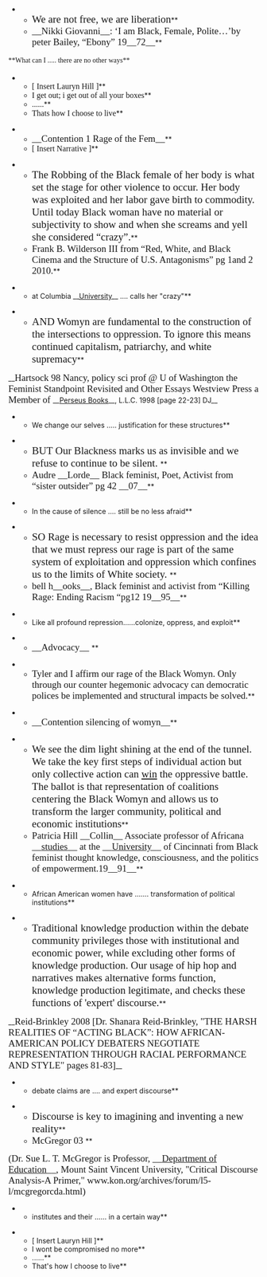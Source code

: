 **<span style="font-family: 'Times New Roman'; font-size: 21px; text-align: start; vertical-align: baseline;">We are not free, we are liberation</span>**
**<span style="font-family: 'Times New Roman'; font-size: 19px; text-align: start; vertical-align: baseline;">__Nikki Giovanni__: ‘I am Black, Female, Polite…’by peter Bailey, “Ebony” 19__72__</span>**


<span style="font-family: 'Times New Roman'; line-height: 24px; text-align: start;">**What can I ..... there are no other ways**</span>

**<span style="font-family: 'Times New Roman'; font-size: medium; text-align: start;">[ Insert Lauryn Hill ]</span>**
**<span style="font-family: 'Times New Roman'; font-size: medium; text-align: start;">I get out; i get out of all your boxes</span>**
**<span style="font-family: 'Times New Roman'; font-size: medium; text-align: start;">......</span>**
**<span style="font-family: 'Times New Roman'; font-size: medium; text-align: start;">Thats how I choose to live</span>**

**<span style="font-family: 'Times New Roman'; font-size: 19px; text-align: start; vertical-align: baseline;">__Contention 1 Rage of the Fem__</span>**
**<span style="font-family: 'Times New Roman'; font-size: medium; text-align: start;">[ Insert Narrative ]</span>**

**<span style="font-family: 'Times New Roman'; font-size: 21px; text-align: start; vertical-align: baseline;">The Robbing of the Black female of her body is what set the stage for other violence to occur. Her body was exploited and her labor gave birth to commodity. Until today Black woman have no material or subjectivity to show and when she screams and yell she considered “crazy”.</span>**
**<span style="font-family: 'Times New Roman'; font-size: 19px; text-align: start; vertical-align: baseline;">Frank B. Wilderson III from “Red, White, and Black Cinema and the Structure of U.S. Antagonisms” pg 1and 2 2010.</span>**

**at Columbia __[[#|University]]__ .... calls her "crazy"**


**<span style="font-family: 'Times New Roman'; font-size: 21px; text-align: start; vertical-align: baseline;">AND Womyn are fundamental to the construction of the intersections to oppression. To ignore this means continued capitalism, patriarchy, and white supremacy</span>**
__<span style="font-family: 'Times New Roman'; font-size: 19px; text-align: start; vertical-align: baseline;">Hartsock 98 Nancy, policy sci prof @ U of Washington the Feminist Standpoint Revisited and Other Essays Westview Press a Member of </span>__[[#|Perseus Books]]__, L.L.C. 1998 [page 22-23] DJ__

**We change our selves ..... justification for these structures**


**<span style="font-family: 'Times New Roman'; font-size: 21px; text-align: start; vertical-align: baseline;">BUT Our Blackness marks us as invisible and we refuse to continue to be silent. </span>**
**<span style="font-family: 'Times New Roman'; font-size: 19px; text-align: start; vertical-align: baseline;">Audre __Lorde__ Black feminist, Poet, Activist from “sister outsider” pg 42 __07__</span>**

**In the cause of silence .... still be no less afraid**


**<span style="font-family: 'Times New Roman'; font-size: 21px; text-align: start; vertical-align: baseline;">SO Rage is necessary to resist oppression and the idea that we must repress our rage is part of the same system of exploitation and oppression which confines us to the limits of White society. </span>**
**<span style="font-family: 'Times New Roman'; font-size: 19px; text-align: start; vertical-align: baseline;">bell h__ooks__, Black feminist and activist from “Killing Rage: Ending Racism “pg12 19__95__</span>**

**Like all profound repression......colonize, oppress, and exploit**


**<span style="font-family: 'Times New Roman'; font-size: 19px; text-align: start; vertical-align: baseline;">__Advocacy__ </span>**

**<span style="font-family: 'Times New Roman'; font-size: 19px; text-align: start; vertical-align: baseline;">Tyler and I affirm our rage of the Black Womyn. Only through our counter hegemonic advocacy can democratic polices be implemented and structural impacts be solved.</span>**


**<span style="font-family: 'Times New Roman'; font-size: 19px; text-align: start; vertical-align: baseline;">__Contention silencing of womyn__</span>**

**<span style="font-family: 'Times New Roman'; font-size: 21px; text-align: start; vertical-align: baseline;">We see the dim light shining at the end of the tunnel. We take the key first steps of individual action but only collective action can [[#|win]] the oppressive battle. The ballot is that representation of coalitions centering the Black Womyn and allows us to transform the larger community, political and economic institutions</span>**
**<span style="font-family: 'Times New Roman'; font-size: 19px; text-align: start; vertical-align: baseline;">Patricia Hill __Collin__ Associate professor of Africana __[[#|studies]]__ at the __[[#|University]]__ of Cincinnati from Black feminist thought knowledge, consciousness, and the politics of empowerment.19__91__</span>**

**African American women have ....... transformation of political institutions**


**<span style="font-family: 'Times New Roman'; font-size: 21px; text-align: start; vertical-align: baseline;">Traditional knowledge production within the debate community privileges those with institutional and economic power, while excluding other forms of knowledge production. Our usage of hip hop and narratives makes alternative forms function, knowledge production legitimate, and checks these functions of 'expert' discourse.</span>**
__<span style="font-family: 'Times New Roman'; font-size: 19px; text-align: start; vertical-align: baseline;">Reid-Brinkley 2008 [Dr. Shanara Reid-Brinkley, "THE HARSH REALITIES OF “ACTING BLACK”: HOW AFRICAN-AMERICAN POLICY DEBATERS NEGOTIATE REPRESENTATION THROUGH RACIAL PERFORMANCE AND STYLE" pages 81-83]</span>__

**debate claims are .... and expert discourse**


**<span style="font-family: 'Times New Roman'; font-size: 21px; text-align: start; vertical-align: baseline;">Discourse is key to imagining and inventing a new reality</span>**
**<span style="font-family: 'Times New Roman'; font-size: 19px; text-align: start; vertical-align: baseline;">McGregor 03 </span>**
<span style="font-family: 'Times New Roman'; font-size: 19px; text-align: start; vertical-align: baseline;">(Dr. Sue L. T. McGregor is Professor, __[[#|Department of Education]]__, Mount Saint Vincent University, "Critical Discourse Analysis-A Primer," www.kon.org/archives/forum/l5-l/mcgregorcda.html)</span>

**institutes and their ...... in a certain way**

**[ Insert Lauryn Hill ]**
**I wont be compromised no more**
**......**
**That's how I choose to live**